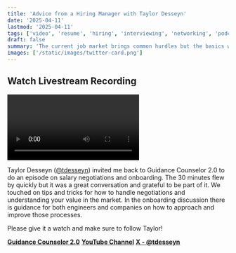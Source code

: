 ```yaml
---
title: 'Advice from a Hiring Manager with Taylor Desseyn'
date: '2025-04-11'
lastmod: '2025-04-11'
tags: ['video', 'resume', 'hiring', 'interviewing', 'networking', 'podcast']
draft: false
summary: 'The current job market brings common hurdles but the basics will help set you apart.'
images: ['/static/images/twitter-card.png']
---
```


## Watch Livestream Recording

<Video
  title="Guidance Counselor 2.0 Livestream: Resumes, Hiring, Interviews, and Networking with Taylor Desseyn"
  url="https://www.youtube.com/embed/01P6OFQiePI?si=-nNnwCzjbCZ6BHCx"
/>

Taylor Desseyn (<a target="_blank" href="https://www.twitter.com/tdesseyn">@tdesseyn</a>) invited me back to Guidance Counselor 2.0 to do an episode on salary negotiations and onboarding. The 30 minutes flew by quickly but it was a great conversation and grateful to be part of it. We touched on tips and tricks for how to handle negotiations and understanding your value in the market. In the onboarding discussion there is guidance for both engineers and companies on how to approach and improve those processes.

Please give it a watch and make sure to follow Taylor!

**<a target="_blank" href="https://solo.to/tdesseyn">Guidance Counselor 2.0</a>**
**<a target="_blank" href="https://www.youtube.com/channel/UCNqJ-P5d9RUCUsQ-grhlUHw">YouTube Channel</a>**
**<a target="_blank" href="https://www.twitter.com/tdesseyn">X - @tdesseyn</a>**
